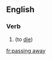 ==English==

===Verb===
{{head|en|present participle}}

# {{context|euphemistic|lang=en}} {{present participle of|pass away|lang=en}} (to [[die]])

[[fr:passing away]]
